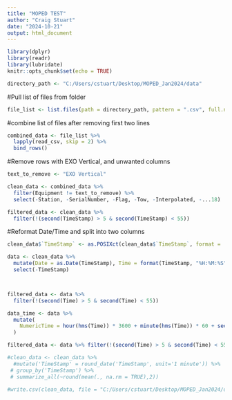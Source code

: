 ```yaml
---
title: "MOPED TEST"
author: "Craig Stuart"
date: "2024-10-21"
output: html_document
---
```


```r
library(dplyr)
library(readr)
library(lubridate)
knitr::opts_chunk$set(echo = TRUE)
```

```r
directory_path <- "C:/Users/cstuart/Desktop/MOPED_Jan2024/data"
```

#Pull list of files from folder
```r
file_list <- list.files(path = directory_path, pattern = ".csv", full.names = TRUE)
```

#combine list of files after removing first two lines
```r
combined_data <- file_list %>% 
  lapply(read_csv, skip = 2) %>% 
  bind_rows()
```

#Remove rows with EXO Vertical, and unwanted columns
```r
text_to_remove <- "EXO Vertical"

clean_data <- combined_data %>% 
  filter(Equipment != text_to_remove) %>% 
  select(-Station, -SerialNumber, -Flag, -Tow, -Interpolated, -...18)
```

```r

filtered_data <- clean_data %>% 
  filter(!(second(TimeStamp) > 5 & second(TimeStamp) < 55))
```



#Reformat Date/Time and split into two columns
```r
clean_data$`TimeStamp` <- as.POSIXct(clean_data$`TimeStamp`, format = '%m/%d/%Y %H:%M:%S')

data <- clean_data %>% 
  mutate(Date = as.Date(TimeStamp), Time = format(TimeStamp, "%H:%M:%S") ) %>% 
  select(-TimeStamp)



filtered_data <- data %>% 
  filter(!(second(Time) > 5 & second(Time) < 55))

```

```r
data_time <- data %>% 
  mutate(
    NumericTime = hour(hms(Time)) * 3600 + minute(hms(Time)) * 60 + second(hms(Time))
  )

filtered_data <- data %>% filter(!(second(Time) > 5 & second(Time) < 55))
```






```r
#clean_data <- clean_data %>%
  #mutate('TimeStamp' = round_date('TimeStamp', unit='1 minute')) %>%
 # group_by('TimeStamp') %>%
 # summarize_all(~round(mean(., na.rm = TRUE),2))
```


```r
#write.csv(clean_data, file = "C:/Users/cstuart/Desktop/MOPED_Jan2024/data/clean_data.csv", row.names = FALSE)
```




